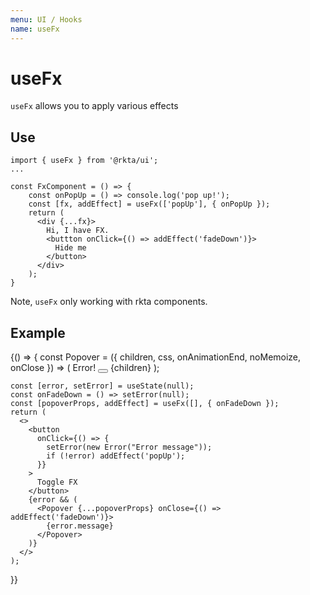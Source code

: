```yaml
---
menu: UI / Hooks
name: useFx
---
```



# useFx

`useFx` allows you to apply various effects

## Use

```
import { useFx } from '@rkta/ui';
...

const FxComponent = () => {
    const onPopUp = () => console.log('pop up!');
    const [fx, addEffect] = useFx(['popUp'], { onPopUp });
    return (
      <div {...fx}>
        Hi, I have FX.
        <buttton onClick={() => addEffect('fadeDown')}>
          Hide me
        </button>
      </div>
    );
}
```

Note, `useFx` only working with rkta components.

## Example

<Playground>
  {() => {
    const Popover = ({ children, css, onAnimationEnd, noMemoize, onClose }) => (
      <List
        bgColor="text"
        color="paper"
        rize={1}
        css={css}
        onAnimationEnd={onAnimationEnd}
        noMemoize={noMemoize}
        style={{
          position: 'fixed',
          bottom: 50,
          right: 16,
          width: 320,
          zIndex: 1000,
        }}
      >
        <ListTitle color="error" fitAll>
          <Addon main>Error!</Addon>
          <Addon>
            <Button onClick={onClose} noMemoize round type="button" transparent color="paper">
              <Cross color="paper" />
            </Button>
          </Addon>
        </ListTitle>
        <ListItem>{children}</ListItem>
      </List>
    );

    const [error, setError] = useState(null);
    const onFadeDown = () => setError(null);
    const [popoverProps, addEffect] = useFx([], { onFadeDown });
    return (
      <>
        <button
          onClick={() => {
            setError(new Error("Error message"));
            if (!error) addEffect('popUp');
          }}
        >
          Toggle FX
        </button>
        {error && (
          <Popover {...popoverProps} onClose={() => addEffect('fadeDown')}>
            {error.message}
          </Popover>
        )}
      </>
    );

}}

</Playground>

